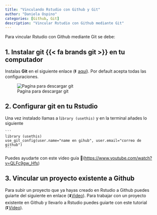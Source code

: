 ```yaml
---
title: "Vinculando Rstudio con Github y Git"
author: "Daniela Ospino"
categories: [Github, Git]
description: "Vincular Rstudio con Github mediante Git"
---
```


Para vincular Rstudio con Github mediante Git se debe:

## 1. Instalar git {{< fa brands git >}} en tu computador

Instalas **Git** en el siguiente enlace (⏬ [aquí](https://git-scm.com/book/es/v2/Inicio---Sobre-el-Control-de-Versiones-Instalaci%C3%B3n-de-Git)). Por default acepta todas las configuraciones.

![Pagína para descargar git](/posts/post-with-code/interfaz_git.jpg){fig-align="center"}

## 2. Configurar git en tu Rstudio

Una vez instalado llamas a l`ibrary (usethis)` y en la terminal añades lo siguiente

````         
```         
library (usethis)
use_git_config(user.name="name en gihub", user.email="correo de github")
```
````

Puedes ayudarte con este video guía 🎥(<https://www.youtube.com/watch?v=QLFc9gw_Hfs>)

## 3. Vincular un proyecto existente a Github

Para subir un proyecto que ya hayas creado en Rstudio a Github puedes guiarte del siguiente en enlace (⬇️[Video](https://www.youtube.com/watch?v=Q5ENEaxXbFo)). Para trabajar con un proyecto existente en Github y llevarlo a Rstudio puedes guiarte con este tutorial (⏬[Video](https://www.youtube.com/watch?v=bUoN85QvC10&t=381s)).
